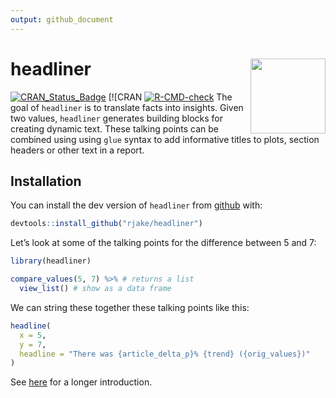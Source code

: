 ```yaml
---
output: github_document
---
```


<!-- README.md is generated from README.Rmd. Please edit that file -->
# headliner <img src="man/figures/logo.png" align="right" alt="" width="120" />

<!-- badges: start -->
[![CRAN\_Status\_Badge](https://www.r-pkg.org/badges/version/headliner)](https://cran.r-project.org/package=headliner)
[![CRAN
<!-- Downloads](https://cranlogs.r-pkg.org/badges/grand-total/headliner)](https://cran.r-project.org/package=headliner) -->
[![R-CMD-check](https://github.com/rjake/headliner/workflows/R-CMD-check/badge.svg)](https://github.com/rjake/headliner/actions)
<!-- badges: end -->
The goal of `headliner` is to translate facts into insights. Given two values, `headliner` generates building blocks for creating dynamic text. These talking points can be combined using using `glue` syntax to add informative titles to plots, section headers or other text in a report.

## Installation

You can install the dev version of `headliner` from [github](https://github.com/rjake/headliner) with:

``` r
devtools::install_github("rjake/headliner")
```

Let's look at some of the talking points for the difference between 5 and 7:
```r
library(headliner)

compare_values(5, 7) %>% # returns a list
  view_list() # show as a data frame
```

We can string these together these talking points like this:

```r
headline(
  x = 5, 
  y = 7, 
  headline = "There was {article_delta_p}% {trend} ({orig_values})"
)
```


See [here](https://rjake.github.io/headliner/articles/intro.html) for a longer introduction.
